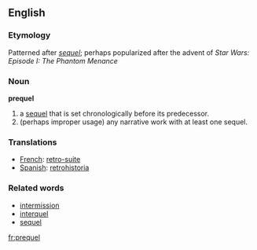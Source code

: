 ==English==

===Etymology===

Patterned after ''[[sequel]]''; perhaps popularized after the advent of ''Star Wars: Episode I: The Phantom Menance''

===Noun===
'''prequel'''

# a [[sequel]] that is set chronologically before its predecessor.
# (perhaps improper usage) any narrative work with at least one sequel.

===Translations===
*[[French]]: [[retro-suite]]
*[[Spanish]]: [[retrohistoria]]

===Related words===

*[[intermission]]
*[[interquel]]
*[[sequel]]

[[fr:prequel]]